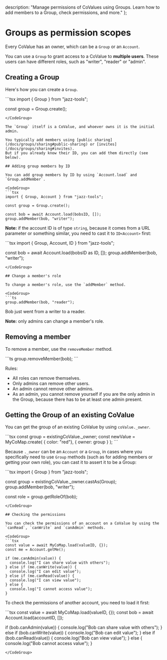   description: "Manage permissions of CoValues using Groups. Learn how to add members to a Group, check permissions, and more."
};


# Groups as permission scopes

Every CoValue has an owner, which can be a `Group` or an `Account`.

You can use a `Group` to grant access to a CoValue to **multiple users**. These users can
have different roles, such as "writer", "reader" or "admin".

## Creating a Group

Here's how you can create a `Group`.

<CodeGroup>
```tsx
import { Group } from "jazz-tools";

const group = Group.create();
```
</CodeGroup>

The `Group` itself is a CoValue, and whoever owns it is the initial admin.

You typically add members using [public sharing](/docs/groups/sharing#public-sharing) or [invites](/docs/groups/sharing#invites).
But if you already know their ID, you can add them directly (see below).

## Adding group members by ID

You can add group members by ID by using `Account.load` and `Group.addMember`.

<CodeGroup>
```tsx
import { Group, Account } from "jazz-tools";

const group = Group.create();

const bob = await Account.load(bobsID, []);
group.addMember(bob, "writer");
```
</CodeGroup>

**Note:** if the account ID is of type `string`, because it comes from a URL parameter or something similar, you need to cast it to `ID<Account>` first:

<CodeGroup>
```tsx
import { Group, Account, ID } from "jazz-tools";

const bob = await Account.load(bobsID as ID<Account>, []);
group.addMember(bob, "writer");
```
</CodeGroup>

## Change a member's role

To change a member's role, use the `addMember` method.

<CodeGroup>
```ts
group.addMember(bob, "reader");
```
</CodeGroup>

Bob just went from a writer to a reader.

**Note:** only admins can change a member's role.

## Removing a member

To remove a member, use the `removeMember` method.

<CodeGroup>
```ts
group.removeMember(bob);
```
</CodeGroup>

Rules:
- All roles can remove themselves.
- Only admins can remove other users.
- An admin cannot remove other admins.
- As an admin, you cannot remove yourself if you are the only admin in the Group, because there has to be at least one admin present.

## Getting the Group of an existing CoValue

You can get the group of an existing CoValue by using `coValue._owner`.

<CodeGroup>
```tsx
const group = existingCoValue._owner;
const newValue = MyCoMap.create(
  { color: "red"},
  { owner: group }
);
```
</CodeGroup>

Because `._owner` can be an `Account` or a `Group`, in cases where you specifically need to use `Group` methods (such as for adding members or getting your own role), you can cast it to assert it to be a Group:

<CodeGroup>
```tsx
import { Group } from "jazz-tools";

const group = existingCoValue._owner.castAs(Group);
group.addMember(bob, "writer");

const role = group.getRoleOf(bob);
```
</CodeGroup>

## Checking the permissions

You can check the permissions of an account on a CoValue by using the `canRead`, `canWrite` and `canAdmin` methods.

<CodeGroup>
```tsx
const value = await MyCoMap.load(valueID, {});
const me = Account.getMe();

if (me.canAdmin(value)) {
  console.log("I can share value with others"); 
} else if (me.canWrite(value)) {
  console.log("I can edit value");
} else if (me.canRead(value)) {
  console.log("I can view value");
} else {
  console.log("I cannot access value");
}
```
</CodeGroup>

To check the permissions of another account, you need to load it first:

<CodeGroup>
```tsx
const value = await MyCoMap.load(valueID, {});
const bob = await Account.load(accountID, []);

if (bob.canAdmin(value)) {
  console.log("Bob can share value with others"); 
} else if (bob.canWrite(value)) {
  console.log("Bob can edit value");
} else if (bob.canRead(value)) {
  console.log("Bob can view value");
} else {
  console.log("Bob cannot access value");
}
```
</CodeGroup>
